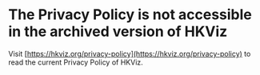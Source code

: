 
# The Privacy Policy is not accessible in the archived version of HKViz

Visit [https://hkviz.org/privacy-policy](https://hkviz.org/privacy-policy) to read the current Privacy Policy of HKViz.
